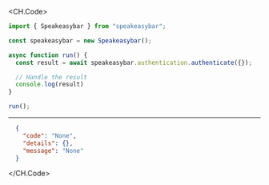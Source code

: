 
<CH.Code>
```typescript Authenticate.ts
import { Speakeasybar } from "speakeasybar";

const speakeasybar = new Speakeasybar();

async function run() {
  const result = await speakeasybar.authentication.authenticate({});

  // Handle the result
  console.log(result)
}

run();
```
---

```json Example Response
  {
    "code": "None",
    "details": {},
    "message": "None"
  }
```
</CH.Code>
